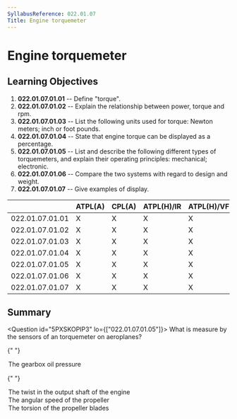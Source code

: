 ```yaml
---
SyllabusReference: 022.01.07
Title: Engine torquemeter
---
```


# Engine torquemeter

## Learning Objectives

1.  **022.01.07.01.01** -- Define "torque".
2.  **022.01.07.01.02** -- Explain the relationship between power, torque and
    rpm.
3.  **022.01.07.01.03** -- List the following units used for torque: Newton
    meters; inch or foot pounds.
4.  **022.01.07.01.04** -- State that engine torque can be displayed as a
    percentage.
5.  **022.01.07.01.05** -- List and describe the following different types of
    torquemeters, and explain their operating principles: mechanical; electronic.
6.  **022.01.07.01.06** -- Compare the two systems with regard to design and
    weight.
7.  **022.01.07.01.07** -- Give examples of display.

|                 | ATPL(A) | CPL(A) | ATPL(H)/IR | ATPL(H)/VFR | CPL(H) | IR  | CBIR(A) |
| --------------- | ------- | ------ | ---------- | ----------- | ------ | --- | ------- |
| 022.01.07.01.01 | X       | X      | X          | X           | X      |     |         |
| 022.01.07.01.02 | X       | X      | X          | X           | X      |     |         |
| 022.01.07.01.03 | X       | X      | X          | X           | X      |     |         |
| 022.01.07.01.04 | X       | X      | X          | X           | X      |     |         |
| 022.01.07.01.05 | X       | X      | X          | X           | X      |     |         |
| 022.01.07.01.06 | X       | X      | X          | X           | X      |     |         |
| 022.01.07.01.07 | X       | X      | X          | X           | X      |     |         |

## Summary

<Question id="5PXSKOPIP3" lo={["022.01.07.01.05"]}>
  <Text variant="oneCorrect">
    What is measure by the sensors of an <Subject /> torquemeter on aeroplanes?
  </Text>

{" "}

<Option subject={[["mechanical"]]}>The gearbox oil pressure</Option>

{" "}

<Option subject={[["electrical"]]}>
  The twist in the output shaft of the engine
</Option>

  <Option>The angular speed of the propeller</Option>
  <Option>The torsion of the propeller blades</Option>
</Question>
